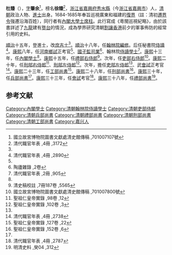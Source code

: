 '''杜臻'''（{{bd|1633年||1703年|catIdx=}}），[[表字|字]]'''肇余'''<ref name="#1">國立故宮博物院圖書文獻處清史館傳稿 ,701007107號</ref>，榜名'''徐臻'''<ref>清代職官年表 ,4冊 ,3172</ref>，[[浙江省|浙江省]][[嘉興府|嘉興府]][[秀水縣|秀水縣]]（今[[浙江省|浙江省]][[嘉興市|嘉興市]]）人，[[清朝|清朝]]政治人物、[[進士|進士]]出身。1684-1685年奉旨巡視廣東和福建的[[復界|復界]]（註：清初[[遷界令|遷界令]]強遷沿海百姓），同行者有[[內閣大學士|內閣大學士]][[席柱|席柱]]。此行寫成《粵閩巡視紀略》，由於該書詳述了[[九龍|九龍]]建有[[墪台|墪台]]的情況，成為學界研究清朝[[香港割讓|割讓香港]]前夕的軍事佈防的經常引用的史料。

[[順治|順治]]十五年，登進士，改[[庶吉士|庶吉士]]<ref name="#1"/>。[[順治|順治]]十八年，任[[翰林院編修|翰林院編修]]。后任秘書院[[侍讀|侍讀]]<ref name="#2">清代職官年表 ,4冊 ,2890</ref>。[[康熙|康熙]]八年，任[[河南|河南]][[鄉試|鄉試]]正考官<ref name="#2"/>、[[國子監|國子監]][[司業|司業]]<ref>陶廬雜錄 ,2卷</ref>、翰林院[[侍讀學士|侍讀學士]]<ref>清代職官年表 ,2冊 ,905</ref>。[[康熙|康熙]]十三年，任[[內閣學士|內閣學士]]<ref name="#1"/>。[[康熙|康熙]]十五年，任[[禮部右侍郎|禮部右侍郎]]<ref>清史稿校註 ,7冊187卷 ,5565</ref>。次年，任[[吏部右侍郎|吏部右侍郎]]<ref>國立故宮博物院圖書文獻處清史館傳稿 ,701007800號</ref>。[[康熙|康熙]]二十年，任[[刑部右侍郎|刑部右侍郎]]<ref>聖祖仁皇帝實錄 ,98卷 ,12</ref>、[[刑部左侍郎|刑部左侍郎]]<ref name="#3">聖祖仁皇帝實錄 ,102卷 ,3</ref>。次年，擔任[[吏部左侍郎|吏部左侍郎]]<ref name="#3"/>、武[[會試|會試]]正考官<ref>清代職官年表 ,4冊 ,2738</ref>。[[康熙|康熙]]二十三年，任[[工部尚書|工部尚書]]<ref>聖祖仁皇帝實錄 ,127卷 ,22</ref>。[[康熙|康熙]]二十八年，任[[刑部尚書|刑部尚書]]<ref name="#4">聖祖仁皇帝實錄 ,152卷 ,6</ref>。[[康熙|康熙]]三十年，任[[兵部尚書|兵部尚書]]<ref name="#4"/>。[[康熙|康熙]]三十三年，任[[會試|會試]]考官<ref>清代職官年表 ,4冊 ,2787</ref>。[[康熙|康熙]]三十八年，任[[禮部尚書|禮部尚書]]<ref>明清史料 ,癸04 ,312</ref>。

==参考文献==
{{reflist|2}}
{{start box}}
{{s-off}}
{{succession box|[[朱之弼|朱之弼]]|[[陳廷敬|陳廷敬]]|[[清朝工部尚书列表#工部漢尚書|工部漢尚書]]|<small>康熙二十三年正月丙戌－康熙二十五年九月辛丑<br>（1684年3月5日－1686年11月5日）</small>}}
{{succession box|[[徐元文|徐元文]]|[[陳廷敬|陳廷敬]]|[[清朝刑部尚书列表#刑部漢尚書|刑部漢尚書]]|<small>康熙二十八年三月壬辰－康熙三十年六月癸亥<br>（1689年4月14日－1691年7月4日）</small>}}
{{succession box|[[李天馥|李天馥]]|[[范承勳|范承勳]]|[[清朝兵部尚书列表#兵部漢尚書|兵部漢尚書]]|<small>康熙三十年六月癸亥－康熙三十八年十一月己亥<br>（1691年7月4日－1699年12月25日）</small>}}
{{succession box|[[張英|張英]]|[[王澤宏|王澤宏]]|[[清朝禮部尚书列表#禮部漢尚書|禮部漢尚書]]|<small>康熙三十八年十一月己亥－康熙三十九年六月癸亥<br>（1699年12月25日－1700年7月17日）</small>}}
{{end box}}
{{順治十五年戊戌科殿試金榜}}
{{DEFAULTSORT:Du杜}}
[[Category:內閣學士|Category:內閣學士]]
[[Category:清朝翰林院侍讀學士|Category:清朝翰林院侍讀學士]]
[[Category:清朝吏部侍郎|Category:清朝吏部侍郎]]
[[Category:清朝兵部尚書|Category:清朝兵部尚書]]
[[Category:清朝禮部尚書|Category:清朝禮部尚書]]
[[Category:清朝刑部尚書|Category:清朝刑部尚書]]
[[Category:清朝工部尚書|Category:清朝工部尚書]]
[[Category:嘉兴人|Category:嘉兴人]]